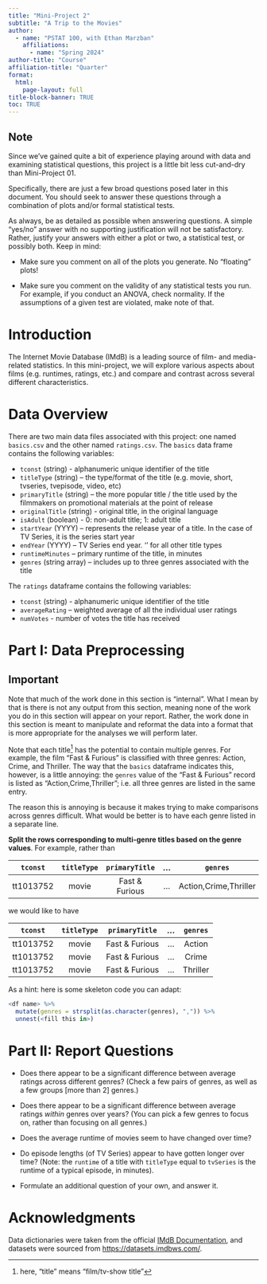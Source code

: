 ```yaml
---
title: "Mini-Project 2"
subtitle: "A Trip to the Movies"
author:
  - name: "PSTAT 100, with Ethan Marzban"
    affiliations:
      - name: "Spring 2024"
author-title: "Course"
affiliation-title: "Quarter"
format:
  html:
    page-layout: full
title-block-banner: TRUE
toc: TRUE
---
```


:::{.callout-tip}
## **Note**

Since we've gained quite a bit of experience playing around with data and examining statistical questions, this project is a little bit less cut-and-dry than Mini-Project 01. \

Specifically, there are just a few broad questions posed later in this document. You should seek to answer these questions through a combination of plots and/or formal statistical tests. \

As always, be as detailed as possible when answering questions. A simple "yes/no" answer with no supporting justification will not be satisfactory. Rather, justify your answers with either a plot or two, a statistical test, or possibly both. Keep in mind:

-   Make sure you comment on all of the plots you generate. No "floating" plots!

-   Make sure you comment on the validity of any statistical tests you run. For example, if you conduct an ANOVA, check normality. If the assumptions of a given test are violated, make note of that.
:::

# Introduction

The Internet Movie Database (IMdB) is a leading source of film- and media-related statistics. In this mini-project, we will explore various aspects about films (e.g. runtimes, ratings, etc.) and compare and contrast across several different characteristics.

# Data Overview

There are two main data files associated with this project: one named `basics.csv` and the other named `ratings.csv`. The `basics` data frame contains the following variables: 

-   `tconst` (string) - alphanumeric unique identifier of the title
-   `titleType` (string) – the type/format of the title (e.g. movie, short, tvseries, tvepisode, video, etc)
-   `primaryTitle` (string) – the more popular title / the title used by the filmmakers on promotional materials at the point of release
-   `originalTitle` (string) - original title, in the original language
-   `isAdult` (boolean) - 0: non-adult title; 1: adult title
-   `startYear` (YYYY) – represents the release year of a title. In the case of TV Series, it is the series start year
-   `endYear` (YYYY) – TV Series end year. ‘\N’ for all other title types
-   `runtimeMinutes` – primary runtime of the title, in minutes
-   `genres` (string array) – includes up to three genres associated with the title

The `ratings` dataframe contains the following variables:

-   `tconst` (string) - alphanumeric unique identifier of the title
-   `averageRating` – weighted average of all the individual user ratings
-   `numVotes` - number of votes the title has received

# Part I: Data Preprocessing

:::{.callout-important}
## **Important**

Note that much of the work done in this section is "internal". What I mean by that is there is not any output from this section, meaning none of the work you do in this section will appear on your report. Rather, the work done in this section is meant to manipulate and reformat the data into a format that is more appropriate for the analyses we will perform later.
:::

Note that each title^[here, "title" means "film/tv-show title"] has the potential to contain multiple genres. For example, the film "Fast & Furious" is classified with three genres: Action, Crime, and Thriller. The way that the `basics` dataframe indicates this, however, is a little annoying: the `genres` value of the "Fast & Furious" record is listed as "Action,Crime,Thriller"; i.e. all three genres are listed in the same entry. \

The reason this is annoying is because it makes trying to make comparisons across genres difficult. What would be better is to have each genre listed in a separate line. \

**Split the rows corresponding to multi-genre titles based on the genre values**. For example, rather than

| `tconst` | `titleType` | `primaryTitle` | ... | `genres` |
|:------:|:------:|:-------:|:-------:|:-------:|
| tt1013752 | movie | Fast & Furious | ... | Action,Crime,Thriller |

we would like to have

| `tconst` | `titleType` | `primaryTitle` | ... | `genres` |
|:------:|:------:|:-------:|:-------:|:-------:|
| tt1013752 | movie | Fast & Furious | ... | Action |
| tt1013752 | movie | Fast & Furious | ... | Crime |
| tt1013752 | movie | Fast & Furious | ... | Thriller |

As a hint: here is some skeleton code you can adapt:

```r
<df name> %>%
  mutate(genres = strsplit(as.character(genres), ",")) %>%
  unnest(<fill this in>)
```

# Part II: Report Questions

-   Does there appear to be a significant difference between average ratings across different genres? (Check a few pairs of genres, as well as a few groups [more than 2] genres.)

-   Does there appear to be a significant difference between average ratings *within* genres over years? (You can pick a few genres to focus on, rather than focusing on all genres.)

-   Does the average runtime of movies seem to have changed over time?

-   Do episode lengths (of TV Series) appear to have gotten longer over time? (Note: the `runtime` of a title with `titleType` equal to `tvSeries` is the runtime of a typical episode, in minutes).

-   Formulate an additional question of your own, and answer it.

# Acknowledgments 

Data dictionaries were taken from the official [IMdB Documentation](https://developer.imdb.com/non-commercial-datasets/), and datasets were sourced from [https://datasets.imdbws.com/](https://datasets.imdbws.com/).